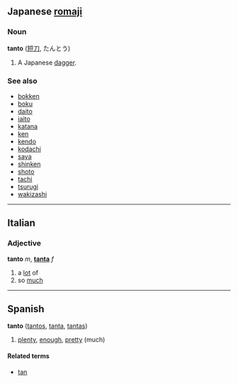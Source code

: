==Japanese [[romaji]]==
===Noun===
'''tanto''' ([[短刀]], たんとう)

#A Japanese [[dagger]].

===See also===
*[[bokken]]
*[[boku]]
*[[daito]]
*[[iaito]]
*[[katana]]
*[[ken]]
*[[kendo]]
*[[kodachi]]
*[[saya]]
*[[shinken]]
*[[shoto]]
*[[tachi]]
*[[tsurugi]]
*[[wakizashi]]

----

==Italian==
===Adjective===
'''tanto''' ''m'', '''[[tanta]]''' ''f''

# a [[lot]] of
# so [[much]]

----

==Spanish==
<!-- adv or adj? -->
'''tanto''' ([[tantos]], [[tanta]], [[tantas]])

# [[plenty]], [[enough]], [[pretty]] (much)

====Related terms====
*[[tan]]<!-- or is this just a contextual variant like santo/san? -->